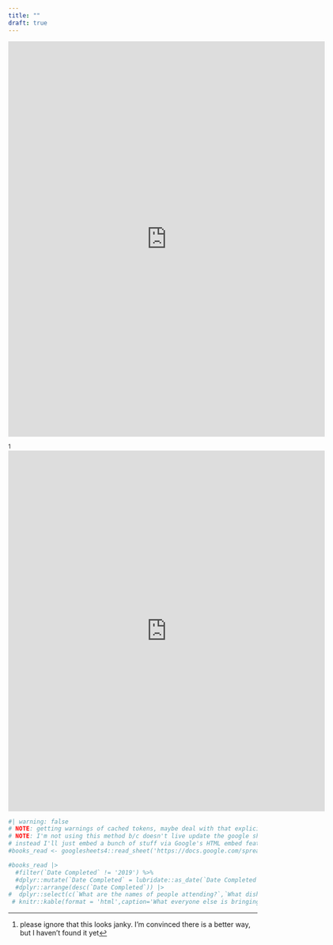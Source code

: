 ```yaml
---
title: ""
draft: true
---
```

::: {.column-screen-inset}
::: {layout="[50,50]"}
::: {.div}
<iframe src="https://docs.google.com/forms/d/e/1FAIpQLSfSjihGIfuhhA0LbzHvhwAOx1X9LglnEvls6IXRkRhV6gvWmw/viewform?embedded=true" width="640" height="800" frameborder="0" marginheight="0" marginwidth="0">Loading…</iframe>
:::

::: {.div}
^[please ignore that this looks janky. I'm convinced there is a better way, but I haven't found it yet]
<iframe src="https://docs.google.com/spreadsheets/d/e/2PACX-1vTxMD52srF-M-_uocF3pJPbH-c7irSAwm6vgLLE7C_x55hk30ZTTn1XUqQtIvBpmT3WbkhmQzXqMoLl/pubhtml?gid=1170250138&amp;single=false&amp;widget=true&amp;headers=true"width="640" height="730" frameborder="0" marginheight="0" marginwidth="0"></iframe>
:::
:::
:::

```r
#| warning: false
# NOTE: getting warnings of cached tokens, maybe deal with that explicitly here: https://gargle.r-lib.org/articles/non-interactive-auth.html
# NOTE: I'm not using this method b/c doesn't live update the google sheet that is displayed in table (google sheet only updates when the quarto doc is published and I have yet to find a way around that via htmlwidgets/gs4 pkgs/quarto)
# instead I'll just embed a bunch of stuff via Google's HTML embed feature in their tools!
#books_read <- googlesheets4::read_sheet('https://docs.google.com/spreadsheets/d/1YGILIWRmdfAo85zM_UbpPixkwBHdhbRXBWcV4GA_ovQ/')

#books_read |>
  #filter(`Date Completed` != '2019') %>%
  #dplyr::mutate(`Date Completed` = lubridate::as_date(`Date Completed`)) |>
  #dplyr::arrange(desc(`Date Completed`)) |>
#  dplyr::select(c(`What are the names of people attending?`,`What dish or beverage are you bringing to share?`)) |>
 # knitr::kable(format = 'html',caption='What everyone else is bringing:')
```

